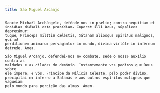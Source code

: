 ```yaml
---
title: São Miguel Arcanjo
---
```


<div class="side-by-side not-content">

    Sancte Míchaël Archángele, defénde nos in prælio; contra nequitiam et
    insidias diáboli esto præsídium. Imperet illi Deus, súpplices deprecámur:
    tuque, Princeps milítiæ cæléstis, Sátanam aliosque Spíritus malignos, qui ad
    perditionem animarum pervagantur in mundo, divina virtúte in inférnum
    detrude. Amen.

    São Miguel Arcanjo, defendei-nos no combate, sede o nosso auxílio contra as
    maldades e as ciladas do demónio. Instantemente vos pedimos que Deus sobre
    ele impere; e vós, Príncipe da Milícia Celeste, pelo poder divino,
    precipitai no inferno a Satanás e aos outros espíritos malignos que vagueiam
    pelo mundo para perdição das almas. Amen.

</div>
